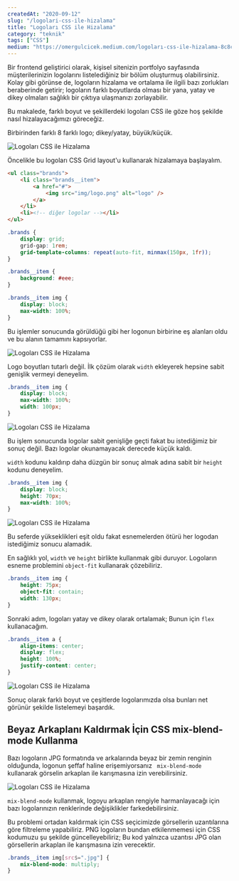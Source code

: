 ```yaml
---
createdAt: "2020-09-12"
slug: "/logolari-css-ile-hizalama"
title: "Logoları CSS ile Hizalama"
category: "teknik"
tags: ["CSS"]
medium: "https://omergulcicek.medium.com/logoları-css-ile-hizalama-8c8c8c8c8c8c"
---
```


Bir frontend geliştirici olarak, kişisel sitenizin portfolyo sayfasında müşterilerinizin logolarını listelediğiniz bir bölüm oluşturmuş olabilirsiniz. Kolay gibi görünse de, logoların hizalama ve ortalama ile ilgili bazı zorlukları beraberinde getirir; logoların farklı boyutlarda olması bir yana, yatay ve dikey olmaları sağlıklı bir çıktıya ulaşmanızı zorlayabilir.

Bu makalede, farklı boyut ve şekillerdeki logoları CSS ile göze hoş şekilde nasıl hizalayacağımızı göreceğiz.

Birbirinden farklı 8 farklı logo; dikey/yatay, büyük/küçük.

![Logoları CSS ile Hizalama](/blog/2020-09-12/hizalama-1.png)

Öncelikle bu logoları CSS Grid layout'u kullanarak hizalamaya başlayalım.

```html
<ul class="brands">
	<li class="brands__item">
		<a href="#">
			<img src="img/logo.png" alt="logo" />
		</a>
	</li>
	<li><!-- diğer logolar --></li>
</ul>
```

```css
.brands {
	display: grid;
	grid-gap: 1rem;
	grid-template-columns: repeat(auto-fit, minmax(150px, 1fr));
}

.brands__item {
	background: #eee;
}

.brands__item img {
	display: block;
	max-width: 100%;
}
```

Bu işlemler sonucunda görüldüğü gibi her logonun birbirine eş alanları oldu ve bu alanın tamamını kapsıyorlar.

![Logoları CSS ile Hizalama](/blog/2020-09-12/hizalama-2.png)

Logo boyutları tutarlı değil. İlk çözüm olarak `width` ekleyerek hepsine sabit genişlik vermeyi deneyelim.

```css
.brands__item img {
	display: block;
	max-width: 100%;
	width: 100px;
}
```

![Logoları CSS ile Hizalama](/blog/2020-09-12/hizalama-3.png)

Bu işlem sonucunda logolar sabit genişliğe geçti fakat bu istediğimiz bir sonuç değil. Bazı logolar okunamayacak derecede küçük kaldı.

`width` kodunu kaldırıp daha düzgün bir sonuç almak adına sabit bir `height` kodunu deneyelim.

```css
.brands__item img {
	display: block;
	height: 70px;
	max-width: 100%;
}
```

![Logoları CSS ile Hizalama](/blog/2020-09-12/hizalama-4.png)

Bu seferde yükseklikleri eşit oldu fakat esnemelerden ötürü her logodan istediğimiz sonucu alamadık.

En sağlıklı yol, `width` ve `height` birlikte kullanmak gibi duruyor. Logoların esneme problemini `object-fit` kullanarak çözebiliriz.

```css
.brands__item img {
	height: 75px;
	object-fit: contain;
	width: 130px;
}
```

Sonraki adım, logoları yatay ve dikey olarak ortalamak; Bunun için `flex` kullanacağım.

```css
.brands__item a {
	align-items: center;
	display: flex;
	height: 100%;
	justify-content: center;
}
```

![Logoları CSS ile Hizalama](/blog/2020-09-12/hizalama-5.png)

Sonuç olarak farklı boyut ve çeşitlerde logolarımızda olsa bunları net görünür şekilde listelemeyi başardık.

## Beyaz Arkaplanı Kaldırmak İçin CSS mix-blend-mode Kullanma

Bazı logoların JPG formatında ve arkalarında beyaz bir zemin renginin olduğunda, logonun şeffaf haline erişemiyorsanız ` mix-blend-mode` kullanarak görselin arkaplan ile karışmasına izin verebilirsiniz.

![Logoları CSS ile Hizalama](/blog/2020-09-12/hizalama-6.png)

`mix-blend-mode` kullanmak, logoyu arkaplan rengiyle harmanlayacağı için bazı logolarınızın renklerinde değişiklikler farkedebilirsiniz.

Bu problemi ortadan kaldırmak için CSS seçicimizde görsellerin uzantılarına göre filtreleme yapabiliriz. PNG logoların bundan etkilenmemesi için CSS kodumuzu şu şekilde güncelleyebiliriz; Bu kod yalnızca uzantısı JPG olan görsellerin arkaplan ile karışmasına izin verecektir.

```css
.brands__item img[src$=".jpg"] {
	mix-blend-mode: multiply;
}
```
